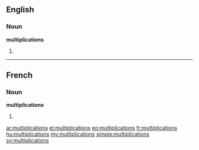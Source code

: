 ==English==

===Noun===
'''multiplications'''

# {{plural of|multiplication}}

----

==French==

===Noun===
'''multiplications''' {{f}}

# {{plural of|multiplication|lang=fr}}

[[ar:multiplications]]
[[el:multiplications]]
[[eo:multiplications]]
[[fr:multiplications]]
[[hu:multiplications]]
[[my:multiplications]]
[[simple:multiplications]]
[[sv:multiplications]]